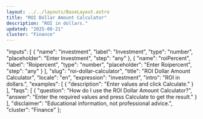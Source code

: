 ```yaml
---
layout: ../../layouts/BaseLayout.astro
title: "ROI Dollar Amount Calculator"
description: "ROI in dollars."
updated: "2025-08-21"
cluster: "Finance"
---
```



  "inputs": [
    {
      "name": "investment",
      "label": "Investment",
      "type": "number",
      "placeholder": "Enter Investment",
      "step": "any"
    },
    {
      "name": "roiPercent",
      "label": "Roipercent",
      "type": "number",
      "placeholder": "Enter Roipercent",
      "step": "any"
    }
  ],
  "slug": "roi-dollar-calculator",
  "title": "ROI Dollar Amount Calculator",
  "locale": "en",
  "expression": "investment",
  "intro": "ROI in dollars.",
  "examples": [
    {
      "description": "Enter values and click Calculate."
    }
  ],
  "faqs": [
    {
      "question": "How do I use the ROI Dollar Amount Calculator?",
      "answer": "Enter the required values and press Calculate to get the result."
    }
  ],
  "disclaimer": "Educational information, not professional advice.",
  "cluster": "Finance"
};

<Calculator schema={schema} />
